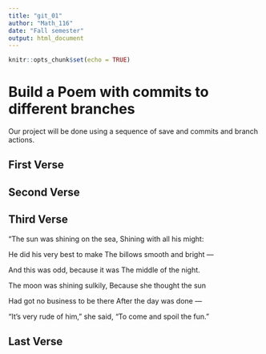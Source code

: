 ```yaml
---
title: "git_01"
author: "Math_116"
date: "Fall semester"
output: html_document
---
```


```r
knitr::opts_chunk$set(echo = TRUE)
```
# Build a Poem with commits to different branches
Our project will be done using a sequence of save and commits and branch actions.
<!-- Do not modify or change any text in "!--" bracketed areas such as this --- these are instructions to
you, if you change any of this the git program will notice it and compromise your git merging strategy !-->

## First Verse 
<!--Put the first five lines of a poem by Lewis Carrol in this section!-->

## Second Verse
<!--Put the first five lines of a poem by Robert Frost here!-->

## Third Verse
<!--Put the first two verses of The Walrus and the Carpenter here!-->
“The sun was shining on the sea,
  Shining with all his might:
  

He did his very best to make
  The billows smooth and bright —
  

And this was odd, because it was
  The middle of the night.

The moon was shining sulkily,
  Because she thought the sun
  

Had got no business to be there
  After the day was done —
  

“It’s very rude of him,” she said,
  "To come and spoil the fun."

## Last Verse
<!--Put a short poem of your choice 8-20 lines,here!-->
